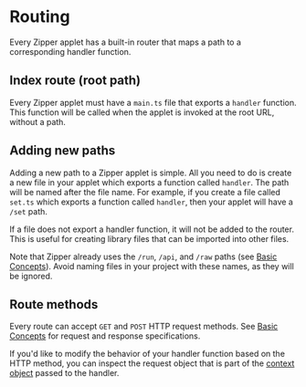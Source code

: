 # Routing

Every Zipper applet has a built-in router that maps a path to a corresponding handler function.

## Index route (root path)

Every Zipper applet must have a `main.ts` file that exports a `handler` function. This function will be called when the applet is invoked at the root URL, without a path.

## Adding new paths

Adding a new path to a Zipper applet is simple. All you need to do is create a new file in your applet which exports a function called `handler`. The path will be named after the file name. For example, if you create a file called `set.ts` which exports a function called `handler`, then your applet will have a `/set` path.

If a file does not export a handler function, it will not be added to the router. This is useful for creating library files that can be imported into other files.

Note that Zipper already uses the `/run`, `/api`, and `/raw` paths (see [Basic Concepts](/introduction/basic-concepts#running-your-applet)). Avoid naming files in your project with these names, as they will be ignored.

## Route methods

Every route can accept `GET` and `POST` HTTP request methods. See [Basic Concepts](/introduction/basic-concepts#running-your-applet) for request and response specifications.

If you'd like to modify the behavior of your handler function based on the HTTP method, you can inspect the request object that is part of the [context object](handler-functions#the-context-object) passed to the handler.
